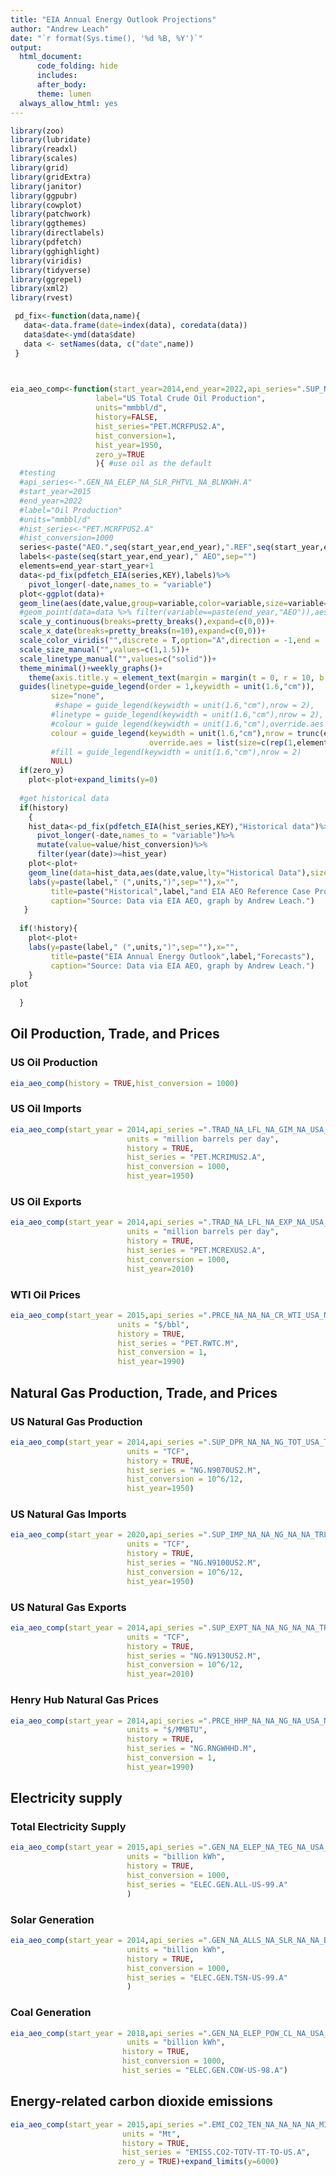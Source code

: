 ```yaml
---
title: "EIA Annual Energy Outlook Projections"
author: "Andrew Leach"
date: "`r format(Sys.time(), '%d %B, %Y')`"
output:
  html_document:
      code_folding: hide
      includes:
      after_body: 
      theme: lumen
  always_allow_html: yes
---
```


```r
library(zoo)
library(lubridate)
library(readxl)
library(scales)
library(grid)
library(gridExtra)
library(janitor)
library(ggpubr)
library(cowplot)
library(patchwork)
library(ggthemes)
library(directlabels)
library(pdfetch)
library(gghighlight)
library(viridis)
library(tidyverse)
library(ggrepel)
library(xml2)
library(rvest)

 pd_fix<-function(data,name){
   data<-data.frame(date=index(data), coredata(data))
   data$date<-ymd(data$date)
   data <- setNames(data, c("date",name)) 
 }
 


eia_aeo_comp<-function(start_year=2014,end_year=2022,api_series=".SUP_NA_LFL_NA_DCP_NA_USA_MILLBRLPDY.A",
                   label="US Total Crude Oil Production",
                   units="mmbbl/d",
                   history=FALSE,
                   hist_series="PET.MCRFPUS2.A",
                   hist_conversion=1,
                   hist_year=1950,
                   zero_y=TRUE
                   ){ #use oil as the default
  #testing
  #api_series<-".GEN_NA_ELEP_NA_SLR_PHTVL_NA_BLNKWH.A"
  #start_year=2015
  #end_year=2022
  #label="Oil Production"
  #units="mmbbl/d"
  #hist_series<-"PET.MCRFPUS2.A"
  #hist_conversion=1000
  series<-paste("AEO.",seq(start_year,end_year),".REF",seq(start_year,end_year),api_series,sep="")
  labels<-paste(seq(start_year,end_year)," AEO",sep="")
  elements=end_year-start_year+1
  data<-pd_fix(pdfetch_EIA(series,KEY),labels)%>%
    pivot_longer(-date,names_to = "variable")
  plot<-ggplot(data)+
  geom_line(aes(date,value,group=variable,color=variable,size=variable==paste(end_year,"AEO")),lty="31")+
  #geom_point(data=data %>% filter(variable==paste(end_year,"AEO")),aes(date,value,group=variable,color=variable),size=2.25)+
  scale_y_continuous(breaks=pretty_breaks(),expand=c(0,0))+
  scale_x_date(breaks=pretty_breaks(n=10),expand=c(0,0))+
  scale_color_viridis("",discrete = T,option="A",direction = -1,end = .9)+
  scale_size_manual("",values=c(1,1.5))+
  scale_linetype_manual("",values=c("solid"))+
  theme_minimal()+weekly_graphs()+
    theme(axis.title.y = element_text(margin = margin(t = 0, r = 10, b = 0, l = 0)))+
  guides(linetype=guide_legend(order = 1,keywidth = unit(1.6,"cm")),
         size="none",
          #shape = guide_legend(keywidth = unit(1.6,"cm"),nrow = 2),
         #linetype = guide_legend(keywidth = unit(1.6,"cm"),nrow = 2),
         #colour = guide_legend(keywidth = unit(1.6,"cm"),override.aes = list(lty = "11")  ,nrow = 2),
         colour = guide_legend(keywidth = unit(1.6,"cm"),nrow = trunc(elements/6)+1,
                               override.aes = list(size=c(rep(1,elements-1),1.5))),
         #fill = guide_legend(keywidth = unit(1.6,"cm"),nrow = 2)
         NULL)
  if(zero_y)
    plot<-plot+expand_limits(y=0)
  
  #get historical data
  if(history)
    {
    hist_data<-pd_fix(pdfetch_EIA(hist_series,KEY),"Historical data")%>%
      pivot_longer(-date,names_to = "variable")%>%
      mutate(value=value/hist_conversion)%>%
      filter(year(date)>=hist_year)
    plot<-plot+
    geom_line(data=hist_data,aes(date,value,lty="Historical Data"),size=1)+
    labs(y=paste(label," (",units,")",sep=""),x="",
         title=paste("Historical",label,"and EIA AEO Reference Case Projections"),
         caption="Source: Data via EIA AEO, graph by Andrew Leach.")
   }
  
  if(!history){
    plot<-plot+
    labs(y=paste(label," (",units,")",sep=""),x="",
         title=paste("EIA Annual Energy Outlook",label,"Forecasts"),
         caption="Source: Data via EIA AEO, graph by Andrew Leach.")
    }
plot
  
  }

```
   
   



## Oil Production, Trade, and Prices {.tabset .tabset-fade}
### US Oil Production
```r

eia_aeo_comp(history = TRUE,hist_conversion = 1000)
```

### US Oil Imports
```r

eia_aeo_comp(start_year = 2014,api_series =".TRAD_NA_LFL_NA_GIM_NA_USA_MILLBRLPDY.A",label = "US Gross Crude Oil Imports",
                          units = "million barrels per day",
                          history = TRUE,
                          hist_series = "PET.MCRIMUS2.A",
                          hist_conversion = 1000,
                          hist_year=1950)
```

### US Oil Exports
```r

eia_aeo_comp(start_year = 2014,api_series =".TRAD_NA_LFL_NA_EXP_NA_USA_MILLBRLPDY.A",label = "US Gross Crude Oil Exports",
                          units = "million barrels per day",
                          history = TRUE,
                          hist_series = "PET.MCREXUS2.A",
                          hist_conversion = 1000,
                          hist_year=2010)
```

### WTI Oil Prices
```r

eia_aeo_comp(start_year = 2015,api_series =".PRCE_NA_NA_NA_CR_WTI_USA_NDLRPBRL.A",label = "WTI (Cushing) Nominal Spot Price",
                        units = "$/bbl",
                        history = TRUE,
                        hist_series = "PET.RWTC.M",
                        hist_conversion = 1,
                        hist_year=1990)
```


## Natural Gas Production, Trade, and Prices {.tabset .tabset-fade}
### US Natural Gas Production
```r

eia_aeo_comp(start_year = 2014,api_series =".SUP_DPR_NA_NA_NG_TOT_USA_TRLCF.A",label = "US Dry Natural Gas Production",
                          units = "TCF",
                          history = TRUE,
                          hist_series = "NG.N9070US2.M",
                          hist_conversion = 10^6/12,
                          hist_year=1950)
```

### US Natural Gas Imports
```r

eia_aeo_comp(start_year = 2020,api_series =".SUP_IMP_NA_NA_NG_NA_NA_TRLCF.A",label = "US Gross Natural Gas Imports",
                          units = "TCF",
                          history = TRUE,
                          hist_series = "NG.N9100US2.M",
                          hist_conversion = 10^6/12,
                          hist_year=1950)
```

### US Natural Gas Exports
```r

eia_aeo_comp(start_year = 2014,api_series =".SUP_EXPT_NA_NA_NG_NA_NA_TRLCF.A",label = "US Gross Natural Gas Exports",
                          units = "TCF",
                          history = TRUE,
                          hist_series = "NG.N9130US2.M",
                          hist_conversion = 10^6/12,
                          hist_year=2010)
```

### Henry Hub Natural Gas Prices
```r

eia_aeo_comp(start_year = 2014,api_series =".PRCE_HHP_NA_NA_NG_NA_USA_NDLRPMBTU.A",label = "Henry Hub Nominal Spot Price",
                          units = "$/MMBTU",
                          history = TRUE,
                          hist_series = "NG.RNGWHHD.M",
                          hist_conversion = 1,
                          hist_year=1990)
```


## Electricity supply {.tabset .tabset-fade}


### Total Electricity Supply
```r

eia_aeo_comp(start_year = 2015,api_series =".GEN_NA_ELEP_NA_TEG_NA_USA_BLNKWH.A",label = "Electricity Generation",
                          units = "billion kWh",
                          history = TRUE,
                          hist_conversion = 1000,
                          hist_series = "ELEC.GEN.ALL-US-99.A"
                          )
```


### Solar Generation
```r

eia_aeo_comp(start_year = 2014,api_series =".GEN_NA_ALLS_NA_SLR_NA_NA_BLNKWH.A",label = "Solar Electricity Generation",
                          units = "billion kWh",
                          history = TRUE,
                          hist_conversion = 1000,
                          hist_series = "ELEC.GEN.TSN-US-99.A"
                          )
```


### Coal Generation

```r
eia_aeo_comp(start_year = 2018,api_series =".GEN_NA_ELEP_POW_CL_NA_USA_BLNKWH.A",label = "Coal-fired Electricity Generation",
                          units = "billion kWh",
                         history = TRUE,
                         hist_conversion = 1000,
                         hist_series = "ELEC.GEN.COW-US-98.A")
```

## Energy-related carbon dioxide emissions {.tabset .tabset-fade}
```r
eia_aeo_comp(start_year = 2015,api_series =".EMI_CO2_TEN_NA_NA_NA_NA_MILLMETNCO2.A",label = "Energy-related CO2 Emissions",
                         units = "Mt",
                         history = TRUE,
                         hist_series = "EMISS.CO2-TOTV-TT-TO-US.A",
                        zero_y = TRUE)+expand_limits(y=6000)
```

